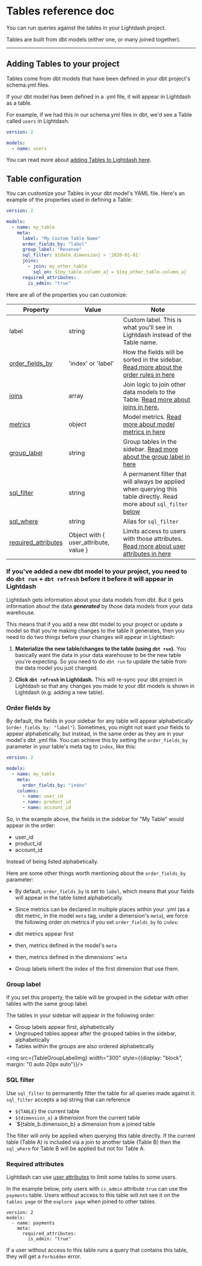 
# Tables reference doc

You can run queries against the tables in your Lightdash project.

Tables are built from dbt models (either one, or many joined together).

---

## Adding Tables to your project

Tables come from dbt models that have been defined in your dbt project's schema.yml files.

If your dbt model has been defined in a .yml file, it will appear in Lightdash as a table.

For example, if we had this in our schema.yml files in dbt, we'd see a Table called `users` in Lightdash.

```yaml
version: 2

models:
  - name: users
```

You can read more about [adding Tables to Lightdash here](/guides/adding-tables-to-lightdash).

## Table configuration

You can customize your Tables in your dbt model's YAML file. Here's an example of the properties used in defining a Table:

```yaml
version: 2

models:
  - name: my_table
    meta:
      label: "My Custom Table Name"
      order_fields_by: "label"
      group_label: "Revenue"
      sql_filter: ${date_dimension} > '2020-01-01'
      joins:
        - join: my_other_table
          sql_on: ${my_table.column_a} = ${my_other_table.column_a}
      required_attributes:
        is_admin: "true"
```

Here are all of the properties you can customize:

| Property                                          | Value              | Note                                                                                                                                |
|---------------------------------------------------|--------------------|-------------------------------------------------------------------------------------------------------------------------------------|
| label                                             | string             | Custom label. This is what you'll see in Lightdash instead of the Table name.                                                       |
| [order_fields_by](#order-fields-by)               | 'index' or 'label' | How the fields will be sorted in the sidebar. [Read more about the order rules in here](#order-fields-by)                           |
| [joins](joins.md)                                 | array              | Join logic to join other data models to the Table. [Read more about joins in here.](joins.md)                                       |
| [metrics](metrics.mdx#2-using-the-model-meta-tag) | object             | Model metrics. [Read more about model metrics in here](metrics.mdx#2-using-the-model-meta-tag)                                      |
| [group_label](#group-label)                       | string             | Group tables in the sidebar.  [Read more about the group label in here](#group-label)                                               |
| [sql_filter](#sql-filter)                         | string | A permanent filter that will always be applied when querying this table directly. Read more about `sql_filter` [below](#sql-filter) |
| [sql_where](#sql-filter)                          | string | Alias for `sql_filter` |                                                                                                             |
| [required_attributes](#required-attributes)       | Object with { user_attribute, value } | Limits access to users with those attributes. [Read more about user attributes in here](./user-attributes.mdx) |

### If you've added a new dbt model to your project, you need to do `dbt run` + `dbt refresh` before it before it will appear in Lightdash

Lightdash gets information about your data models from dbt.
But it gets information about the data **_generated_** by those data models from your data warehouse.

This means that if you add a new dbt model to your project or update a model so that you're making changes
to the table it generates, then you need to do two things before your changes will appear in Lightdash:

1. **Materialize the new table/changes to the table (using `dbt run`).**
You basically want the data in your data warehouse to be the new
table you're expecting. So you need to do `dbt run` to update the table from the data model you just changed.

2. **Click `dbt refresh` in Lightdash.**
This will re-sync your dbt project in Lightdash so that any changes you made
to your dbt models is shown in Lightdash (e.g. adding a new table).

### Order fields by

By default, the fields in your sidebar for any table will appear alphabetically (`order_fields_by: "label"`). Sometimes, you might not want your fields to appear alphabetically, but instead, in the same order as they are in your model's dbt .yml file. You can achieve this by setting the `order_fields_by` parameter in your table's meta tag to `index`, like this:

```yaml
version: 2

models:
  - name: my_table
    meta:
      order_fields_by: "index"
    columns:
      - name: user_id
      - name: product_id
      - name: account_id
```

So, in the example above, the fields in the sidebar for "My Table" would appear in the order:

- user_id
- product_id
- account_id

Instead of being listed alphabetically.

Here are some other things worth mentioning about the `order_fields_by` parameter:

- By default, `order_fields_by` is set to `label`, which means that your fields will appear in the table listed alphabetically.
- Since metrics can be declared in multiple places within your .yml (as a dbt metric, in the model `meta` tag, under a dimension's `meta`), we force the following order on metrics if you set `order_fields_by` to `index`:

- dbt metrics appear first
- then, metrics defined in the model's `meta`
- then, metrics defined in the dimensions' `meta`
- Group labels inherit the index of the first dimension that use them.

### Group label

If you set this property, the table will be grouped in the sidebar with other tables with the same group label.

The tables in your sidebar will appear in the following order:
- Group labels appear first, alphabetically
- Ungrouped tables appear after the grouped tables in the sidebar, alphabetically
- Tables within the groups are also ordered alphabetically

<img src={TableGroupLabelImg} width="300" style={{display: "block", margin: "0 auto 20px auto"}}/>

### SQL filter

Use `sql_filter` to permanently filter the table for all queries made against it. `sql_filter` accepts a sql string that can reference

- `${TABLE}` the current table
- `${dimension_a}` a dimension from the current table
- `${table_b.dimension_b} a dimension from a joined table

The filter will only be applied when querying this table directly. If the current table (Table A) is included via a join to another table (Table B) then the `sql_where` for Table B will be applied but not for Table A.

### Required attributes

Lightdash can use [user attributes](./user-attributes.mdx) to limit some tables to some users.

In the example below, only users with `is_admin` attribute `true` can use the `payments` table. Users without access to this table will not see it on the `tables page` or the `explore page` when joined to other tables.

```
version: 2
models:
  - name: payments
    meta:
      required_attributes:
        is_admin: "true"
```

If a user without access to this table runs a query that contains this table, they will get a `Forbidden` error.
